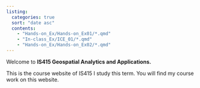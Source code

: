 ```yaml
---
listing:
  categories: true
  sort: "date asc"
  contents:
    - "Hands-on_Ex/Hands-on_Ex01/*.qmd"
    - "In-class_Ex/ICE_01/*.qmd"
    - "Hands-on_Ex/Hands-on_Ex02/*.qmd"
---
```


Welcome to **IS415 Geospatial Analytics and Applications.**

This is the course website of IS415 I study this term. You will find my course work on this website.
